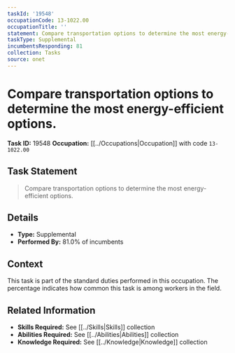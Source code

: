 ```yaml
---
taskId: '19548'
occupationCode: 13-1022.00
occupationTitle: ''
statement: Compare transportation options to determine the most energy-efficient options.
taskType: Supplemental
incumbentsResponding: 81
collection: Tasks
source: onet
---
```

# Compare transportation options to determine the most energy-efficient options.

**Task ID:** 19548
**Occupation:** [[../Occupations|Occupation]] with code `13-1022.00`

## Task Statement

> Compare transportation options to determine the most energy-efficient options.

## Details

- **Type:** Supplemental
- **Performed By:** 81.0% of incumbents

## Context

This task is part of the standard duties performed in this occupation. The percentage indicates how common this task is among workers in the field.

## Related Information

- **Skills Required:** See [[../Skills|Skills]] collection
- **Abilities Required:** See [[../Abilities|Abilities]] collection
- **Knowledge Required:** See [[../Knowledge|Knowledge]] collection

